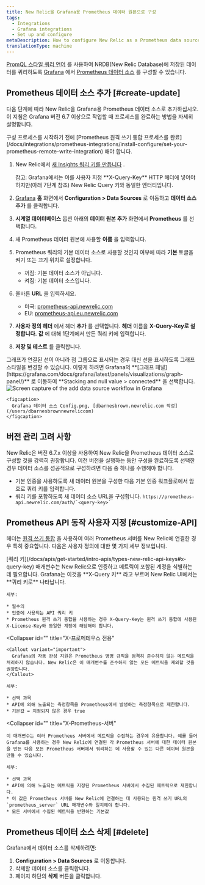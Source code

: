 ```yaml
---
title: New Relic을 Grafana용 Prometheus 데이터 원본으로 구성
tags:
  - Integrations
  - Grafana integrations
  - Set up and configure
metaDescription: How to configure New Relic as a Prometheus data source for Grafana
translationType: machine
---
```



[PromQL 스타일 쿼리 언어](/docs/integrations/prometheus-integrations/view-query-data/supported-promql-features) 를 사용하여 NRDB(New Relic Database)에 저장된 데이터를 쿼리하도록 [Grafana](https://grafana.com/login) 에서 [Prometheus 데이터 소스](https://grafana.com/docs/grafana/latest/features/datasources/prometheus/) 를 구성할 수 있습니다.

## Prometheus 데이터 소스 추가 [#create-update]

다음 단계에 따라 New Relic을 Grafana용 Prometheus 데이터 소스로 추가하십시오. 이 지침은 Grafana 버전 6.7 이상으로 작업할 때 프로세스를 완료하는 방법을 자세히 설명합니다.

<Callout variant="important">
  구성 프로세스를 시작하기 전에 [Prometheus 원격 쓰기 통합 프로세스를 완료](/docs/integrations/prometheus-integrations/install-configure/set-your-prometheus-remote-write-integration) 해야 합니다.
</Callout>

1. New Relic에서 [새 Insights 쿼리 키를 만듭니다](/docs/apis/get-started/intro-apis/types-new-relic-api-keys) .

   <Callout variant="important">
     참고: Grafana에서는 이를 사용자 지정 **X-Query-Key** HTTP 헤더에 넣어야 하지만(아래 7단계 참조) New Relic Query 키와 동일한 엔터티입니다.
   </Callout>

2. [Grafana](https://grafana.com/login) **홈** 화면에서 **Configuration > Data Sources** 로 이동하고 **데이터 소스 추가** 를 클릭합니다.

3. **시계열 데이터베이스** 옵션 아래의 **데이터 원본 추가** 화면에서 **Prometheus** 를 선택합니다.

4. 새 Prometheus 데이터 원본에 사용할 **이름** 을 입력합니다.

5. Prometheus 쿼리의 기본 데이터 소스로 사용할 것인지 여부에 따라 **기본** 토글을 켜기 또는 끄기 위치로 설정합니다.

   * 꺼짐: 기본 데이터 소스가 아닙니다.
   * 켜짐: 기본 데이터 소스입니다.

6. 올바른 **URL** 을 입력하세요.

   * 미국: [prometheus-api.newrelic.com](https://prometheus-api.newrelic.com)
   * EU: [prometheus-api.eu.newrelic.com](https://prometheus-api.eu.newrelic.com)

7. **사용자 정의 헤더** 에서 헤더 **추가** 를 선택합니다. **헤더** 이름을 **X-Query-Key로 설정합니다.** **값** 에 대해 1단계에서 만든 쿼리 키에 입력합니다.

8. **저장 및 테스트** 를 클릭합니다.

<Callout variant="tip">
  그래프가 연결된 선이 아니라 점 그룹으로 표시되는 경우 대신 선을 표시하도록 그래프 스타일을 변경할 수 있습니다. 이렇게 하려면 Grafana의 **[그래프 패널](https://grafana.com/docs/grafana/latest/panels/visualizations/graph-panel/)** 로 이동하여 **Stacking and null value > connected** 을 선택합니다.
</Callout>

<CollapserGroup>
  <Collapser
    id=""
    title="샘플 구성 이미지"
  >
    <img
      title="Configure New Relic as a Prometheus data source for Grafana"
      alt="Screen capture of the add data source workflow in Grafana"
      src={grafanaDataSourceConfig0}
    />

    <figcaption>
      Grafana 데이터 소스 Config.png, [dbarnesbrown.newrelic.com 작성](/users/dbarnesbrownnewreliccom)
    </figcaption>
  </Collapser>
</CollapserGroup>

<InstallFeedback/>

## 버전 관리 고려 사항

New Relic은 버전 6.7.x 이상을 사용하여 New Relic을 Prometheus 데이터 소스로 구성할 것을 강력히 권장합니다. 이전 버전을 실행하는 동안 구성을 완료하도록 선택한 경우 데이터 소스를 성공적으로 구성하려면 다음 중 하나를 수행해야 합니다.

* 기본 인증을 사용하도록 새 데이터 원본을 구성한 다음 기본 인증 워크플로에서 암호로 쿼리 키를 입력합니다.
* 쿼리 키를 포함하도록 새 데이터 소스 URL을 구성합니다. `` https://prometheus-api.newrelic.com/auth/`<query-key>` ``

## Prometheus API 동작 사용자 지정 [#customize-API]

헤더는 [원격 쓰기 통합](/docs/integrations/prometheus-integrations/install-configure/set-your-prometheus-remote-write-integration) 을 사용하여 여러 Prometheus 서버를 New Relic에 연결한 경우 특히 중요합니다. 다음은 사용자 정의에 대한 몇 가지 세부 정보입니다.

<CollapserGroup>
  <Collapser
    id=""
    title="X-Query-Key(쿼리 키)"
  >
    [쿼리 키](/docs/apis/get-started/intro-apis/types-new-relic-api-keys#x-query-key) 매개변수는 New Relic으로 인증하고 메트릭이 포함된 계정을 식별하는 데 필요합니다. Grafana는 이것을 **X-Query 키** 라고 부르며 New Relic UI에서는 **쿼리 키로** 나타납니다.

    세부:

    * 필수의
    * 인증에 사용되는 API 쿼리 키
    * Prometheus 원격 쓰기 통합을 사용하는 경우 X-Query-Key는 원격 쓰기 통합에 사용된 X-License-Key와 동일한 계정에 해당해야 합니다.
  </Collapser>

  <Collapser
    id=""
    title="X-프로메테우스 전용"
  >
    <Callout variant="important">
      Grafana의 자동 완성 지원은 Prometheus 명명 규칙을 엄격히 준수하지 않는 메트릭을 처리하지 않습니다. New Relic은 이 매개변수를 준수하지 않는 모든 메트릭을 제외할 것을 권장합니다.
    </Callout>

    세부:

    * 선택 과목
    * API에 의해 노출되는 측정항목을 Prometheus에서 발생하는 측정항목으로 제한합니다.
    * 기본값 = 지정되지 않은 경우 true
  </Collapser>

  <Collapser
    id=""
    title="X-Prometheus-서버"
  >
    이 매개변수는 여러 Prometheus 서버에서 메트릭을 수집하는 경우에 유용합니다. 예를 들어 Grafana를 사용하는 경우 New Relic에 연결된 각 Prometheus 서버에 대한 데이터 원본을 만든 다음 모든 Prometheus 서버에서 쿼리하는 데 사용할 수 있는 다른 데이터 원본을 만들 수 있습니다.

    세부:

    * 선택 과목
    * API에 의해 노출되는 메트릭을 지정된 Prometheus 서버에서 수집된 메트릭으로 제한합니다.
    * 이 값은 Prometheus 서버를 New Relic에 연결하는 데 사용되는 원격 쓰기 URL의 `prometheus_server` URL 매개변수와 일치해야 합니다.
    * 모든 서버에서 수집된 메트릭을 반환하는 기본값
  </Collapser>
</CollapserGroup>

## Prometheus 데이터 소스 삭제 [#delete]

Grafana에서 데이터 소스를 삭제하려면:

1. **Configuration > Data Sources** 로 이동합니다.
2. 삭제할 데이터 소스를 클릭합니다.
3. 페이지 하단의 **삭제** 버튼을 클릭합니다.